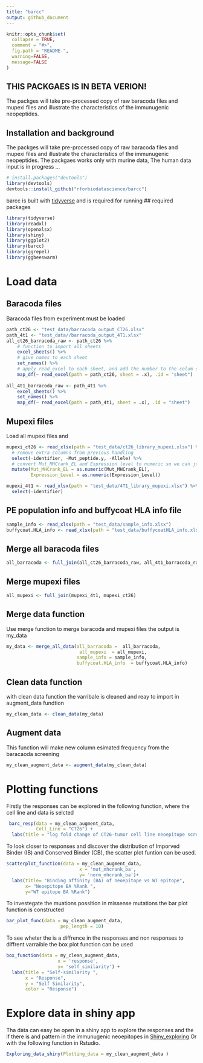 ```yaml
---
title: "barcc"
output: github_document
---
```


<!-- README.md is generated from the README.Rmd file. Edit that file for updates -->

```r
knitr::opts_chunk$set(
  collapse = TRUE,
  comment = "#>",
  fig.path = "README-",
  warning=FALSE,
  message=FALSE
)
```

## THIS PACKGAES IS IN BETA VERION!

The packges will take pre-processed copy of raw baracoda files and mupexi files and illustrate the characteristics of the immunugenic neopeptides. 

## Installation and background

The packges will take pre-processed copy of raw baracoda files and mupexi files and illustrate the characteristics of the immunugenic neopeptides. 
The packgaes works only with murine data, The human data input is in progress ... 

```r
# install.packages("devtools")
library(devtools)
devtools::install_github("rforbiodatascience/barcc")
```
barcc is built with [tidyverse](https://github.com/tidyverse/tidyverse)  and is required for running 
## required packages 
```r
library(tidyverse)
library(readxl)
library(openxlsx)
library(shiny)
library(ggplot2)
library(barcc)
library(ggrepel)
library(ggbeeswarm)
```

# Load data

## Baracoda files
Baracoda files from experiment must be loaded 
```r
path_ct26 <- "test_data/barracoda_output_CT26.xlsx"
path_4t1 <- "test_data//barracoda_output_4T1.xlsx"
all_ct26_barracoda_raw <- path_ct26 %>% 
    # function to import all sheets
    excel_sheets() %>% 
    # give names to each sheet
    set_names() %>% 
    # apply read_excel to each sheet, and add the number to the colum sheet
    map_df(~ read_excel(path = path_ct26, sheet = .x), .id = "sheet") 
  
all_4t1_barracoda_raw <- path_4t1 %>% 
    excel_sheets() %>% 
    set_names() %>% 
    map_df(~ read_excel(path = path_4t1, sheet = .x), .id = "sheet")

```

## Mupexi files 
Load all mupexi files and 
```r
mupexi_ct26 <- read_xlsx(path = "test_data/ct26_library_mupexi.xlsx") %>% 
  # remove extra columns from previous handling
  select(-identifier, -Mut_peptide.y, -Allele) %>% 
  # convert Mut_MHCrank_EL and Expression level to numeric so we can join both files
  mutate(Mut_MHCrank_EL = as.numeric(Mut_MHCrank_EL),
         Expression_Level = as.numeric(Expression_Level))

mupexi_4t1 <- read_xlsx(path = "test_data/4T1_library_mupexi.xlsx") %>% 
  select(-identifier)
```
## PE population info and buffycoat HLA info file
```r
sample_info <- read_xlsx(path = "test_data/sample_info.xlsx")
buffycoat.HLA_info <- read_xlsx(path = "test_data/buffycoatHLA_info.xlsx")
```


## Merge all baracoda files 

```r
all_barracoda <- full_join(all_ct26_barracoda_raw, all_4t1_barracoda_raw)
```
## Merge mupexi files 

```r
all_mupexi <- full_join(mupexi_4t1, mupexi_ct26) 
```

## Merge data function
Use merge function to merge baracoda and mupexi files the output is my_data 

```r
my_data <- merge_all_data(all_barracoda =  all_barracoda,
                           all_mupexi  = all_mupexi,
                          sample_info = sample_info,
                          buffycoat.HLA_info  = buffycoat.HLA_info)

```

## Clean data function 
with clean data function the varribale is cleaned and reay to import in augment_data fundtion 
```r
my_clean_data <- clean_data(my_data)
```

## Augment data 
This function will make new column esimated frequency from the baracaoda screening 

```r
my_clean_augment_data <- augment_data(my_clean_data)
```

# Plotting functions 
Firstly the responses can be explored in the following function, 
where the cell line and data is selcted 
```r
 barc_resp(data = my_clean_augment_data,
           Cell_Line = "CT26") +
  labs(title = "log fold change of CT26-tumor cell line neoepitope screen")
```

To look closer to responses and discover the distribution of Imporved Binder (IB) and Conserved Binder (CB), the scatter plot funtion can be used. 
```r
scatterplot_function(data = my_clean_augment_data,
                           x = 'mut_mhcrank_ba', 
                           y= 'norm_mhcrank_ba')+
  labs(title= "Binding affinity (BA) of neoepitope vs WT epitope",
       x= "Neoepitope BA %Rank ",
       y="WT epitope BA %Rank")
```



To investegate the muations possition in missense mutations the bar plot function is constructed 
```r
bar_plot_func(data = my_clean_augment_data,
                    pep_length = 10)
```


To see wheter the is a diffrence in the responses and non responses to diffrent varraible the box plot function can be used 
```r
box_function(data = my_clean_augment_data, 
                   x = 'response',
                   y= 'self_similarity') +
  labs(title = "Self-similarity ", 
       x = "Response", 
       y = "Self Similarity",
       color = "Response")
```

# Explore data in shiny app 
Tha data can easy be open in a shiny app to explore the responses and the if there is and pattern in the immunugenic neoepitopes in [Shiny_exploring](https://annie-borch.shinyapps.io/exploring_data/)
Or with the following function in Rstudio.
```r
Exploring_data_shiny(Plotting_data = my_clean_augment_data )
```






